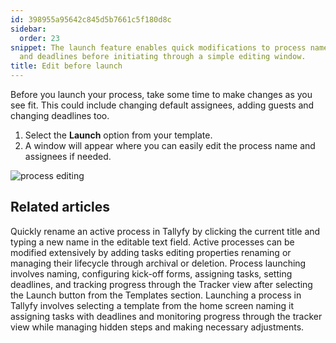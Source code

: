 ```yaml
---
id: 398955a95642c845d5b7661c5f180d8c
sidebar:
  order: 23
snippet: The launch feature enables quick modifications to process names assignees
  and deadlines before initiating through a simple editing window.
title: Edit before launch
---
```


Before you launch your process, take some time to make changes as you see fit. This could include changing default assignees, adding guests and changing deadlines too.

1. Select the **Launch** option from your template.
2. A window will appear where you can easily edit the process name and assignees if needed.

![process editing](https://screenshots.tallyfy.com/tallyfy-demo%2fpro%2fdesktop-light-edit-process-before-launch.png)


## Related articles
<CardGrid>
<LinkTitleCard header="<b>Edit Processes > Rename a process</b>" href="/products/pro/tracking-and-tasks/processes/edit-processes/how-can-i-rename-a-process-in-tallyfy/" > Quickly rename an active process in Tallyfy by clicking the current title and typing a new name in the editable text field. </LinkTitleCard>
<LinkTitleCard header="<b>Processes > Edit processes</b>" href="/products/pro/tracking-and-tasks/processes/edit-processes/" > Active processes can be modified extensively by adding tasks editing properties renaming or managing their lifecycle through archival or deletion. </LinkTitleCard>
<LinkTitleCard header="<b>Tutorials > Launch a process</b>" href="/products/pro/tutorials/your-first-process/" > Process launching involves naming, configuring kick-off forms, assigning tasks, setting deadlines, and tracking progress through the Tracker view after selecting the Launch button from the Templates section. </LinkTitleCard>
<LinkTitleCard header="<b>Launching > Launch manually</b>" href="/products/pro/launching/how-can-i-launch-a-process-in-tallyfy/" > Launching a process in Tallyfy involves selecting a template from the home screen naming it assigning tasks with deadlines and monitoring progress through the tracker view while managing hidden steps and making necessary adjustments. </LinkTitleCard>
</CardGrid>